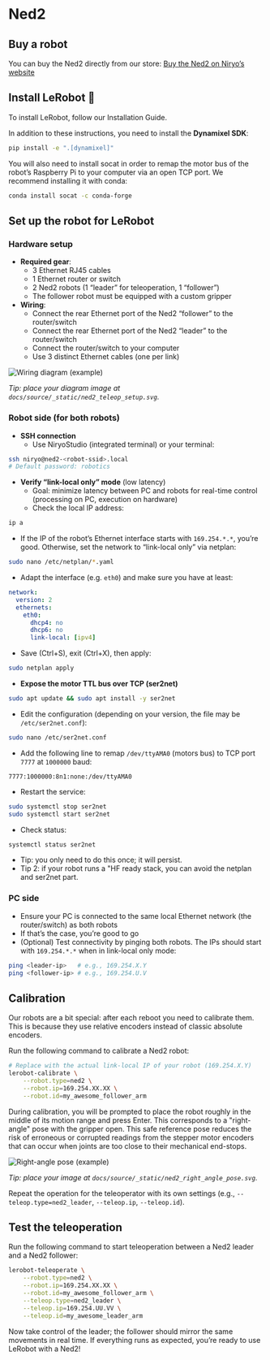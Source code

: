 # Ned2


## Buy a robot

You can buy the Ned2 directly from our store:
[Buy the Ned2 on Niryo’s website](https://niryo.com/fr/produit/bras-robotise-6-axes/)

## Install LeRobot 🤗

To install LeRobot, follow our Installation Guide.

In addition to these instructions, you need to install the **Dynamixel SDK**:

```bash
pip install -e ".[dynamixel]"
```
You will also need to install socat in order to remap the motor bus of the robot’s Raspberry Pi to your computer via an open TCP port.
We recommend installing it with conda:

```bash
conda install socat -c conda-forge
```

## Set up the robot for LeRobot

### Hardware setup

- **Required gear**:
  - 3 Ethernet RJ45 cables
  - 1 Ethernet router or switch
  - 2 Ned2 robots (1 “leader” for teleoperation, 1 “follower”)
  - The follower robot must be equipped with a custom gripper
- **Wiring**:
  - Connect the rear Ethernet port of the Ned2 “follower” to the router/switch
  - Connect the rear Ethernet port of the Ned2 “leader” to the router/switch
  - Connect the router/switch to your computer
  - Use 3 distinct Ethernet cables (one per link)

![Wiring diagram (example)](/_static/ned2_teleop_setup.svg)

_Tip: place your diagram image at `docs/source/_static/ned2_teleop_setup.svg`._

### Robot side (for both robots)

- **SSH connection**
  - Use NiryoStudio (integrated terminal) or your terminal:

```bash
ssh niryo@ned2-<robot-ssid>.local
# Default password: robotics
```

- **Verify “link-local only” mode** (low latency)
  - Goal: minimize latency between PC and robots for real-time control (processing on PC, execution on hardware)
  - Check the local IP address:

```bash
ip a
```
  - If the IP of the robot’s Ethernet interface starts with `169.254.*.*`, you’re good. Otherwise, set the network to “link-local only” via netplan:

```bash
sudo nano /etc/netplan/*.yaml
```
  - Adapt the interface (e.g. `eth0`) and make sure you have at least:

```yaml
network:
  version: 2
  ethernets:
    eth0:
      dhcp4: no
      dhcp6: no
      link-local: [ipv4]
```
  - Save (Ctrl+S), exit (Ctrl+X), then apply:

```bash
sudo netplan apply
```

- **Expose the motor TTL bus over TCP (ser2net)**

```bash
sudo apt update && sudo apt install -y ser2net
```
  - Edit the configuration (depending on your version, the file may be `/etc/ser2net.conf`):

```bash
sudo nano /etc/ser2net.conf
```
  - Add the following line to remap `/dev/ttyAMA0` (motors bus) to TCP port `7777` at `1000000` baud:

```
7777:1000000:8n1:none:/dev/ttyAMA0
```
  - Restart the service:

```bash
sudo systemctl stop ser2net
sudo systemctl start ser2net
```
  - Check status:

```bash
systemctl status ser2net
```
  - Tip: you only need to do this once; it will persist.
  - Tip 2: if your robot runs a "HF ready stack, you can avoid the netplan and ser2net part. 


### PC side

- Ensure your PC is connected to the same local Ethernet network (the router/switch) as both robots
- If that’s the case, you’re good to go
- (Optional) Test connectivity by pinging both robots. The IPs should start with `169.254.*.*` when in link-local only mode:

```bash
ping <leader-ip>   # e.g., 169.254.X.Y
ping <follower-ip> # e.g., 169.254.U.V
```

## Calibration

Our robots are a bit special: after each reboot you need to calibrate them. This is because they use relative encoders instead of classic absolute encoders.

Run the following command to calibrate a Ned2 robot:

```bash
# Replace with the actual link-local IP of your robot (169.254.X.Y)
lerobot-calibrate \
    --robot.type=ned2 \
    --robot.ip=169.254.XX.XX \
    --robot.id=my_awesome_follower_arm
```

During calibration, you will be prompted to place the robot roughly in the middle of its motion range and press Enter. This corresponds to a "right-angle" pose with the gripper open. This safe reference pose reduces the risk of erroneous or corrupted readings from the stepper motor encoders that can occur when joints are too close to their mechanical end-stops.

![Right-angle pose (example)](/_static/ned2_right_angle_pose.svg)

_Tip: place your image at `docs/source/_static/ned2_right_angle_pose.svg`._

Repeat the operation for the teleoperator with its own settings (e.g., `--teleop.type=ned2_leader`, `--teleop.ip`, `--teleop.id`).

## Test the teleoperation

Run the following command to start teleoperation between a Ned2 leader and a Ned2 follower:

```bash
lerobot-teleoperate \
    --robot.type=ned2 \
    --robot.ip=169.254.XX.XX \
    --robot.id=my_awesome_follower_arm \
    --teleop.type=ned2_leader \
    --teleop.ip=169.254.UU.VV \
    --teleop.id=my_awesome_leader_arm
```

Now take control of the leader; the follower should mirror the same movements in real time. If everything runs as expected, you’re ready to use LeRobot with a Ned2!



